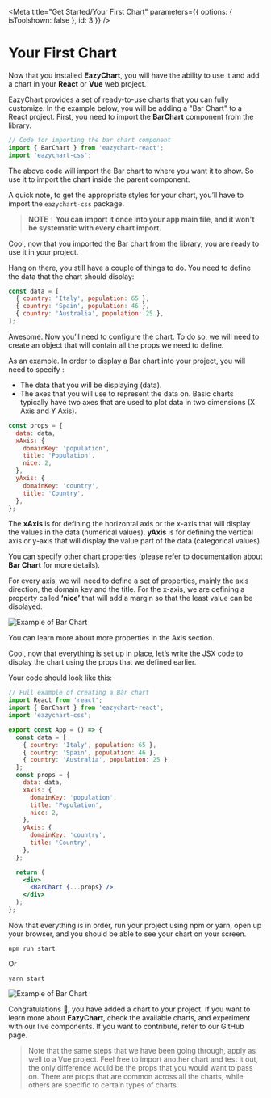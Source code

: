 
<Meta
  title="Get Started/Your First Chart"
  parameters={{ options: { isToolshown: false }, id: 3 }}
/>

# Your First Chart

Now that you installed **EazyChart**, you will have the ability to use it and add a chart in your **React** or **Vue** web project.

EazyChart provides a set of ready-to-use charts that you can fully customize. In the example below, you will be adding a "Bar Chart" to a React project. First, you need to import the **BarChart** component from the library.

```js
// Code for importing the bar chart component
import { BarChart } from 'eazychart-react';
import 'eazychart-css';
```

The above code will import the Bar chart to where you want it to show.
So use it to import the chart inside the parent component.

A quick note, to get the appropriate styles for your chart, you’ll have to import the `eazychart-css` package.

> **NOTE** `!` 
> **You can import it once into your app main file, and it won't be systematic with every chart import.**

Cool, now that you imported the Bar chart from the library, you are ready to use it in your project.

Hang on there, you still have a couple of things to do. You need to define the data that the chart should display:

```js
const data = [
  { country: 'Italy', population: 65 },
  { country: 'Spain', population: 46 },
  { country: 'Australia', population: 25 },
];
```

Awesome. Now you’ll need to configure the chart. To do so, we will need to create an object that will contain all the props we need to define.

As an example. In order to display a Bar chart into your project, you will need to specify :

- The data that you will be displaying (data).
- The axes that you will use to represent the data on. Basic charts typically have two axes that are used to plot data in two dimensions (X Axis and Y Axis).

```js
const props = {
  data: data,
  xAxis: {
    domainKey: 'population',
    title: 'Population',
    nice: 2,
  },
  yAxis: {
    domainKey: 'country',
    title: 'Country',
  },
};
```

The **xAxis** is for defining the horizontal axis or the x-axis that will display the values in the data (numerical values). **yAxis** is for defining the vertical axis or y-axis that will display the value part of the data (categorical values).

You can specify other chart properties (please refer to documentation about **Bar Chart** for more details).

For every axis, we will need to define a set of properties, mainly the axis direction, the domain key and the title. For the x-axis, we are defining a property called **‘nice’** that will add a margin so that the least value can be displayed.

![Example of Bar Chart](https://docs.eazychart.com/images/nice.gif)

You can learn more about more properties in the Axis section.

Cool, now that everything is set up in place, let’s write the JSX code to display the chart using the props that we defined earlier.

Your code should look like this:

```jsx
// Full example of creating a Bar chart
import React from 'react';
import { BarChart } from 'eazychart-react';
import 'eazychart-css';

export const App = () => {
  const data = [
    { country: 'Italy', population: 65 },
    { country: 'Spain', population: 46 },
    { country: 'Australia', population: 25 },
  ];
  const props = {
    data: data,
    xAxis: {
      domainKey: 'population',
      title: 'Population',
      nice: 2,
    },
    yAxis: {
      domainKey: 'country',
      title: 'Country',
    },
  };

  return (
    <div>
      <BarChart {...props} />
    </div>
  );
};
```

Now that everything is in order, run your project using npm or yarn, open up your browser, and you should be able to see your chart on your screen.

`npm run start`

Or

`yarn start`

![Example of Bar Chart](https://docs.eazychart.com/images/barchart.png)

Congratulations 👏, you have added a chart to your project. If you want to learn more about **EazyChart**, check the available charts, and experiment with our live components. If you want to contribute, refer to our GitHub page.

> Note that the same steps that we have been going through, apply as well to a Vue project. Feel free to import another chart and test it out, the only difference would be the props that you would want to pass on. There are props that are common across all the charts, while others are specific to certain types of charts.
